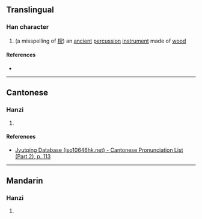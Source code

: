 {{character info/new}}
==Translingual==

===Han character===
{{Han char|rn=64|rad=手|as=05|sn=8|four=|canj=QRHU|ids=⿰扌兄}}

# (a misspelling of [[柷]]) an [[ancient]] [[percussion]] [[instrument]] made of [[wood]]

====References====
* {{Han ref|kx=0424.120|dkj=11934|dj=0772.070|hdz=31853.020|uh=62C0|ud=25280}}

----

==Cantonese==

===Hanzi===
{{yue-hanzi|jyut=[[zuk1]]|y=juk1}}

# {{rfdef|yue|sort=手05}}

====References====
* [http://www.iso10646hk.net/jp/document/download.jsp Jyutping Database (iso10646hk.net) - Cantonese Pronunciation List (Part 2), p. 113]

----

==Mandarin==

===Hanzi===
{{cmn-hanzi|pin=[[chù]] ([[chu4]])|wg=ch'u<sup>4</sup>}}

# {{rfdef|cmn|sort=手05}}